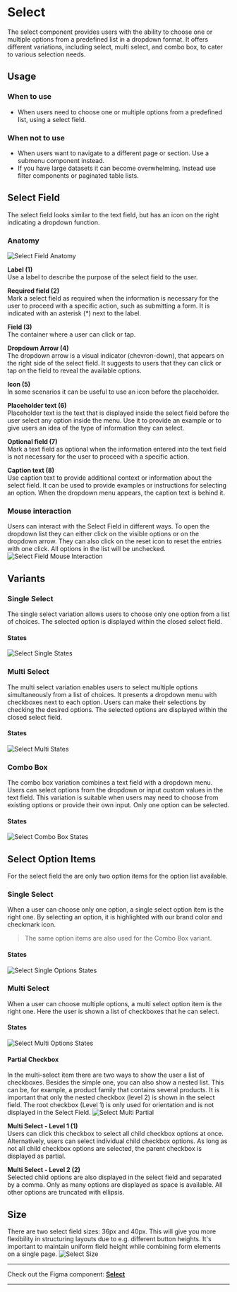 

<Meta title="SelectStories" />


# Select
The select component provides users with the ability to choose one or multiple options from a predefined list in a dropdown format. It offers different variations, including select, multi select, and combo box, to cater to various selection needs.

## Usage

### When to use
- When users need to choose one or multiple options from a predefined list, using a select field.

### When not to use
- When users want to navigate to a different page or section. Use a submenu component instead.
- If you have large datasets it can become overwhelming. Instead use filter components or paginated table lists.

## Select Field
The select field looks similar to the text field, but has an icon on the right indicating a dropdown function.

### Anatomy
<img src={SelectFieldAnatomy} alt="Select Field Anatomy" />

**Label (1)**\
Use a label to describe the purpose of the select field to the user.


**Required field (2)**\
Mark a select field as required when the information is necessary for the user to proceed with a specific action, such as submitting a form. It is indicated with an asterisk (*) next to the label.


**Field (3)**\
The container where a user can click or tap.


 **Dropdown Arrow (4)**\
The dropdown arrow is a visual indicator (chevron-down), that appears on the right side of the select field. It suggests to users that they can click or tap on the field to reveal the available options. 


**Icon (5)**\
In some scenarios it can be useful to use an icon before the placeholder.


**Placeholder text (6)**\
Placeholder text is the text that is displayed inside the select field before the user select any option inside the menu. Use it to provide an example or to give users an idea of the type of information they can select.


**Optional field (7)**\
Mark a text field as optional when the information entered into the text field is not necessary for the user to proceed with a specific action.


**Caption text (8)**\
Use caption text to provide additional context or information about the select field. It can be used to provide examples or instructions for selecting an option. When the dropdown menu appears, the caption text is behind it.


### Mouse interaction
Users can interact with the Select Field in different ways. To open the dropdown list they can either click on the visible options or on the dropdown arrow. They can also click on the reset icon to reset the entries with one click. All options in the list will be unchecked.
<img src={SelectFieldMouseInteraction} alt="Select Field Mouse Interaction" />

## Variants

### Single Select
The single select variation allows users to choose only one option from a list of choices. The selected option is displayed within the closed select field.

#### States
<img src={SelectSingleStates} alt="Select Single States" />

### Multi Select
The multi select variation enables users to select multiple options simultaneously from a list of choices. It presents a dropdown menu with checkboxes next to each option. Users can make their selections by checking the desired options. The selected options are displayed within the closed select field.

#### States
<img src={SelectMultiStates} alt="Select Multi States" />

### Combo Box
The combo box variation combines a text field with a dropdown menu. Users can select options from the dropdown or input custom values in the text field. This variation is suitable when users may need to choose from existing options or provide their own input. Only one option can be selected.

#### States
<img src={SelectComboBoxStates} alt="Select Combo Box States" />

## Select Option Items
For the select field the are only two option items for the option list available.

### Single Select
When a user can choose only one option, a single select option item is the right one. By selecting an option, it is highlighted with our brand color and checkmark icon.

> The same option items are also used for the Combo Box variant.

#### States
<img src={SelectSingleOptionsStates} alt="Select Single Options States" />

### Multi Select
When a user can choose multiple options, a multi select option item is the right one. Here the user is shown a list of checkboxes that he can select.

#### States
<img src={SelectMultiOptionsStates} alt="Select Multi Options States" />

#### Partial Checkbox
In the multi-select item there are two ways to show the user a list of checkboxes. Besides the simple one, you can also show a nested list. This can be, for example, a product family that contains several products. It is important that only the nested checkbox (level 2) is shown in the select field. The root checkbox (Level 1) is only used for orientation and is not displayed in the Select Field.
<img src={SelectMultiPartial} alt="Select Multi Partial" />

**Multi Select - Level 1 (1)**\
Users can click this checkbox to select all child checkbox options at once. Alternatively, users can select individual child checkbox options. As long as not all child checkbox options are selected, the parent checkbox is displayed as partial.


**Multi Select - Level 2 (2)**\
Selected child options are also displayed in the select field and separated by a comma. Only as many options are displayed as space is available. All other options are truncated with ellipsis.

## Size
There are two select field sizes: 36px and 40px. This will give you more flexibility in structuring layouts due to e.g. different button heights. It's important to maintain uniform field height while combining form elements on a single page.
<img src={SelectSizes} alt="Select Size" />


***
Check out the Figma component: **[Select](https://www.figma.com/file/zPvPwPgb4EsYFXKC2nhzSG/Infineon-DDS-%7C-Main?type=design&node-id=14251-8194&mode=design&t=UQ0Dm7ueLiXMURK1-4)**
***
